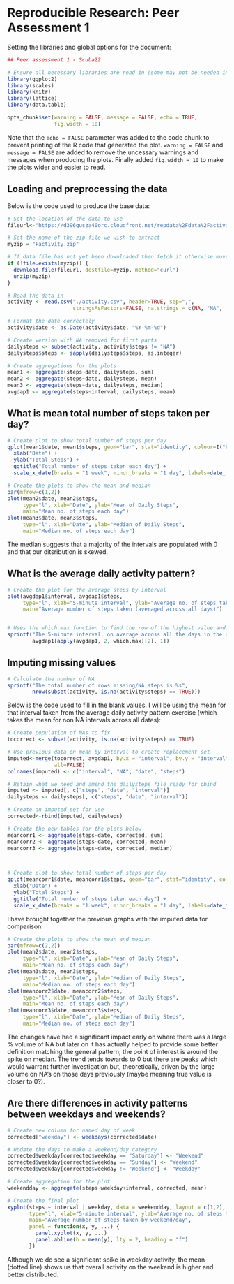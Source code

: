 # Reproducible Research: Peer Assessment 1

Setting the libraries and global options for the document:
```r
## Peer assessment 1 - Scuba22

# Ensure all necessary libraries are read in (some may not be needed in final cut)
library(ggplot2)
library(scales)
library(knitr)
library(lattice) 
library(data.table)

opts_chunk$set(warning = FALSE, message = FALSE, echo = TRUE, 
               fig.width = 10)

```
Note that the `echo = FALSE` parameter was added to the code chunk to prevent printing of the R code that generated the plot.  `warning = FALSE` and `message = FALSE` are added to remove the uncessary warnings and messages when producing the plots.  Finally added `fig.width = 10` to make the plots wider and easier to read.


## Loading and preprocessing the data

Below is the code used to produce the base data:
```r
# Set the location of the data to use
fileurl<-"https://d396qusza40orc.cloudfront.net/repdata%2Fdata%2Factivity.zip"

# Set the name of the zip file we wish to extract
myzip = "Factivity.zip"

# If data file has not yet been downloaded then fetch it otherwise move on
if (!file.exists(myzip)) {
  download.file(fileurl, destfile=myzip, method="curl")
  unzip(myzip)
}

# Read the data in
activity <- read.csv("./activity.csv", header=TRUE, sep=",", 
                     stringsAsFactors=FALSE, na.strings = c(NA, "NA", 'NA'))

# Format the date correctely
activity$date <- as.Date(activity$date, "%Y-%m-%d")

# Create version with NA removed for first parts
dailysteps <- subset(activity, activity$steps != "NA")
dailysteps$steps <- sapply(dailysteps$steps, as.integer)

# Create aggregations for the plots
mean1 <- aggregate(steps~date, dailysteps, sum)
mean2 <- aggregate(steps~date, dailysteps, mean)
mean3 <- aggregate(steps~date, dailysteps, median)
avgdap1 <- aggregate(steps~interval, dailysteps, mean)

```


## What is mean total number of steps taken per day?

```r
# Create plot to show total number of steps per day
qplot(mean1$date, mean1$steps, geom="bar", stat="identity", colour=I("black"), fill = I("blue")) + 
  xlab("Date") +
  ylab("Total Steps") +
  ggtitle("Total number of steps taken each day") +
  scale_x_date(breaks = "1 week", minor_breaks = "1 day", labels=date_format("%D"))

# Create the plots to show the mean and median
par(mfrow=c(1,2)) 
plot(mean2$date, mean2$steps, 
     type="l", xlab="Date", ylab="Mean of Daily Steps",
     main="Mean no. of steps each day")
plot(mean3$date, mean3$steps, 
     type="l", xlab="Date", ylab="Median of Daily Steps",
     main="Median no. of steps each day")

```

The median suggests that a majority of the intervals are populated with 0 and that our ditsribution is skewed.


## What is the average daily activity pattern?

```r
# Create the plot for the average steps by interval
plot(avgdap1$interval, avgdap1$steps, 
     type="l", xlab="5-minute interval", ylab="Average no. of steps taken",
     main="Average number of steps taken (averaged across all days)")


# Uses the which.max function to find the row of the highest value and display it
sprintf("The 5-minute interval, on average across all the days in the dataset, containing the maximum number of steps is %s", 
        avgdap1[apply(avgdap1, 2, which.max)[2], 1])

```


## Imputing missing values

```r
# Calculate the number of NA
sprintf("The total number of rows missing/NA steps is %s", 
        nrow(subset(activity, is.na(activity$steps) == TRUE)))

```

Below is the code used to fill in the blank values.  I will be using the mean for that interval taken from the average daily activity pattern exercise (which takes the mean for non NA intervals across all dates):

```r
# Create population of NAs to fix
tocorrect <- subset(activity, is.na(activity$steps) == TRUE)

# Use previous data on mean by interval to create replacement set
imputed<-merge(tocorrect, avgdap1, by.x = "interval", by.y = "interval", 
               all=FALSE)
colnames(imputed) <- c("interval", "NA", "date", "steps")

# Retain what we need and amend the dailysteps file ready for cbind
imputed <- imputed[, c("steps", "date", "interval")]
dailysteps <- dailysteps[, c("steps", "date", "interval")]

# Create an imputed set for use
corrected<-rbind(imputed, dailysteps)

# Create the new tables for the plots below
meancorr1 <- aggregate(steps~date, corrected, sum)
meancorr2 <- aggregate(steps~date, corrected, mean)
meancorr3 <- aggregate(steps~date, corrected, median)



# Create plot to show total number of steps per day
qplot(meancorr1$date, meancorr1$steps, geom="bar", stat="identity", colour=I("black"), fill = I("blue")) + 
  xlab("Date") +
  ylab("Total Steps") +
  ggtitle("Total number of steps taken each day") +
  scale_x_date(breaks = "1 week", minor_breaks = "1 day", labels=date_format("%D"))

```

I have brought together the previous graphs with the imputed data for comparison:

```r
# Create the plots to show the mean and median
par(mfrow=c(2,2)) 
plot(mean2$date, mean2$steps, 
     type="l", xlab="Date", ylab="Mean of Daily Steps",
     main="Mean no. of steps each day")
plot(mean3$date, mean3$steps, 
     type="l", xlab="Date", ylab="Median of Daily Steps",
     main="Median no. of steps each day")
plot(meancorr2$date, meancorr2$steps, 
     type="l", xlab="Date", ylab="Mean of Daily Steps",
     main="Mean no. of steps each day")
plot(meancorr3$date, meancorr3$steps, 
     type="l", xlab="Date", ylab="Median of Daily Steps",
     main="Median no. of steps each day")
```

The changes have had a significant impact early on where there was a large % volume of NA but later on it has actually helped to provide some better definition matching the general pattern; the point of interest is around the spike on median.  The trend tends towards to 0 but there are peaks which would warrant further investigation but, theoretically, driven by the large volume on NA's on those days previously (maybe meaning true value is closer to 0?).

## Are there differences in activity patterns between weekdays and weekends?
```r
# Create new column for named day of week
corrected["weekday"] <- weekdays(corrected$date)

# Update the days to make a weekend/day category
corrected$weekday[corrected$weekday == "Saturday"] <- "Weekend"
corrected$weekday[corrected$weekday == "Sunday"] <- "Weekend"
corrected$weekday[corrected$weekday != "Weekend"] <- "Weekday"

# Create aggregation for the plot
weekendday <- aggregate(steps~weekday+interval, corrected, mean)

# Create the final plot
xyplot(steps ~ interval | weekday, data = weekendday, layout = c(1,2),
       type="l", xlab="5-minute interval", ylab="Average no. of steps taken",
       main="Average number of steps taken by weekend/day", 
       panel = function(x, y, ...) {
         panel.xyplot(x, y, ...) 
         panel.abline(h = mean(y), lty = 2, heading = "f") 
       })

```

Although we do see a significant spike in weekday activity, the mean (dotted line) shows us that overall activity on the weekend is higher and better distributed.

